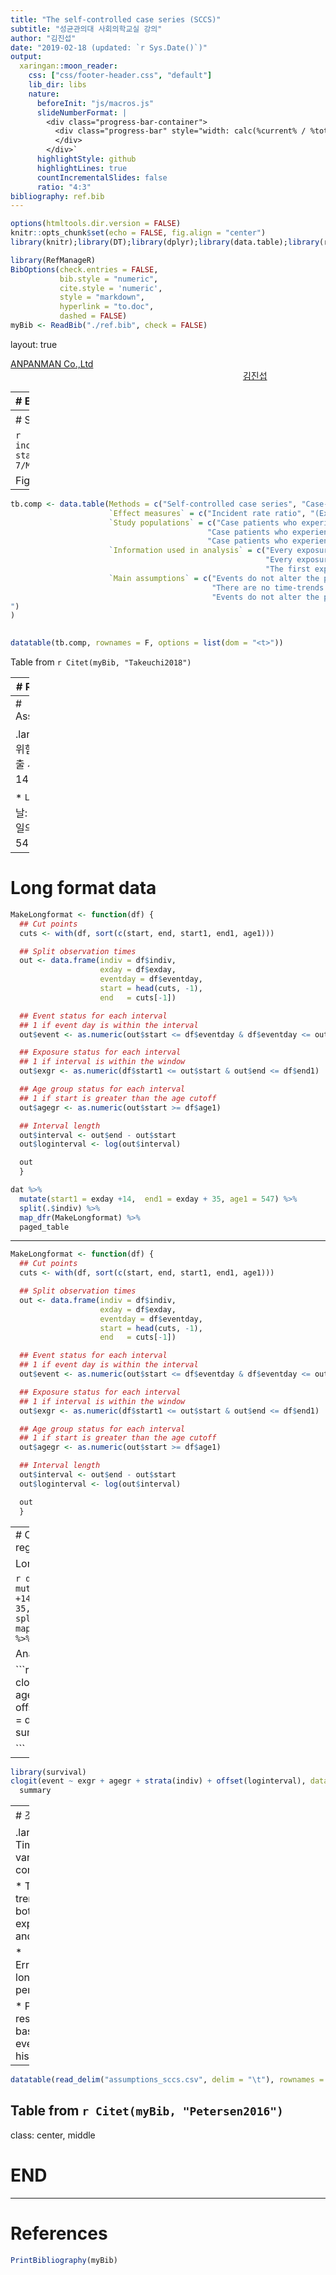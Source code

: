 ```yaml
---
title: "The self-controlled case series (SCCS)"
subtitle: "성균관의대 사회의학교실 강의"
author: "김진섭"
date: "2019-02-18 (updated: `r Sys.Date()`)"
output:
  xaringan::moon_reader:
    css: ["css/footer-header.css", "default"]
    lib_dir: libs
    nature:
      beforeInit: "js/macros.js"
      slideNumberFormat: |
        <div class="progress-bar-container">
          <div class="progress-bar" style="width: calc(%current% / %total% * 100%);">
          </div>
        </div>`
      highlightStyle: github
      highlightLines: true
      countIncrementalSlides: false
      ratio: "4:3" 
bibliography: ref.bib      
---
```


```r
options(htmltools.dir.version = FALSE)
knitr::opts_chunk$set(echo = FALSE, fig.align = "center")
library(knitr);library(DT);library(dplyr);library(data.table);library(rmarkdown);library(readr);library(purrr);library(tidyr)
```

```r
library(RefManageR)
BibOptions(check.entries = FALSE, 
           bib.style = "numeric", 
           cite.style = 'numeric', 
           style = "markdown",
           hyperlink = "to.doc", 
           dashed = FALSE)
myBib <- ReadBib("./ref.bib", check = FALSE)
```

layout: true

<div class="my-footer"><span><a href="https://www.anpanman.co.kr">ANPANMAN Co.,Ltd</a>   
&emsp;&emsp;&emsp;&emsp;&emsp;&emsp;&emsp;&emsp;&emsp;&emsp;&emsp;&emsp;&emsp;
&emsp;&emsp;&emsp;&emsp;&emsp;&emsp;&emsp;&emsp;&emsp;&emsp;&emsp;&emsp;&emsp;
<a href="https://github.com/jinseob2kim">김진섭</a></span></div> 


---
# Executive Summary 

.large[

* Self-controlled methods는 자기 자신을 대조군으로 비교, time-invariant confounders의 영향을 최소화할 수 있다. 

* **Self-controlled case series (SCCS)**, case-crossover (CCO) design, sequence symmetry analysis (SSA)가 대표적이다.

* SCCS는 위험에 노출된 기간과 그렇지 않은 기간의 **상대위험도 (RR)** 를 구한다. 

* 한 사람에게 일어나는 각 **사건(ex: 노출, 발생, 나이)이 변화할 때 마다 데이터를 만든다** (Long format data).

* Matched case-control study와 유사, **Conditional logistic regression**으로 분석한다.
]


---
# Self-controlled methods 비교

```r
include_graphics("https://media.springernature.com/lw785/springer-static/image/art%3A10.1186%2Fs12874-017-0457-7/MediaObjects/12874_2017_457_Fig1_HTML.gif")
```

Figure from `r Citet(myBib, "Takeuchi2018")`

---

```r
tb.comp <- data.table(Methods = c("Self-controlled case series", "Case-crossover design", "Sequence symmetry analysis"),
                      `Effect measures` = c("Incident rate ratio", "(Exposure) odds ratio", "Adjusted sequence ratio"),
                      `Study populations` = c("Case patients who experienced at least one event during each observation period",
                                            "Case patients who experienced at least one event during each observation period",
                                            "Case patients who experienced at least one exposure or one event during each observation period"),
                      `Information used in analysis` = c("Every exposure and every event for each case patient",
                                                         "Every exposure and the first event for each case patient",
                                                         "The first exposure and first event for the study population"),
                      `Main assumptions` = c("Events do not alter the probability of subsequent exposure and events.",
                                             "There are no time-trends in the occurrence of exposure.",
                                             "Events do not alter the probability of subsequent exposure. \r\n Trends in the occurrence of exposure and events are similar to those for the study population.
")
)

 
datatable(tb.comp, rownames = F, options = list(dom = "<t>"))
```

Table from `r Citet(myBib, "Takeuchi2018")`


---
# R example

```r
library(readr);library(tidyr);library(purrr);library(dplyr);library(rmarkdown)
## Raw data
dat <- read_tsv("http://statistics.open.ac.uk/sccs/R/ox.txt")
paged_table(dat)
```

From https://rpubs.com/kaz_yos/sccs1

---
# Assumptions

.large[
* 노출 위험 기간: 노출 시작부터 14-35일. 

* 나이 바뀌는 날: 365-730일의 중간인 547일.
]

---
# Long format data

```r
MakeLongformat <- function(df) {
  ## Cut points
  cuts <- with(df, sort(c(start, end, start1, end1, age1)))

  ## Split observation times
  out <- data.frame(indiv = df$indiv,
                    exday = df$exday,
                    eventday = df$eventday,
                    start = head(cuts, -1),
                    end   = cuts[-1])

  ## Event status for each interval
  ## 1 if event day is within the interval
  out$event <- as.numeric(out$start <= df$eventday & df$eventday <= out$end)

  ## Exposure status for each interval
  ## 1 if interval is within the window
  out$exgr <- as.numeric(df$start1 <= out$start & out$end <= df$end1)

  ## Age group status for each interval
  ## 1 if start is greater than the age cutoff
  out$agegr <- as.numeric(out$start >= df$age1)

  ## Interval length
  out$interval <- out$end - out$start
  out$loginterval <- log(out$interval)

  out
  }
```


```r
dat %>% 
  mutate(start1 = exday +14,  end1 = exday + 35, age1 = 547) %>% 
  split(.$indiv) %>% 
  map_dfr(MakeLongformat) %>% 
  paged_table

```

---

```r
MakeLongformat <- function(df) {
  ## Cut points
  cuts <- with(df, sort(c(start, end, start1, end1, age1)))

  ## Split observation times
  out <- data.frame(indiv = df$indiv,
                    exday = df$exday,
                    eventday = df$eventday,
                    start = head(cuts, -1),
                    end   = cuts[-1])

  ## Event status for each interval
  ## 1 if event day is within the interval
  out$event <- as.numeric(out$start <= df$eventday & df$eventday <= out$end)

  ## Exposure status for each interval
  ## 1 if interval is within the window
  out$exgr <- as.numeric(df$start1 <= out$start & out$end <= df$end1)

  ## Age group status for each interval
  ## 1 if start is greater than the age cutoff
  out$agegr <- as.numeric(out$start >= df$age1)

  ## Interval length
  out$interval <- out$end - out$start
  out$loginterval <- log(out$interval)

  out
  }
```


---
# Conditional logistic regression

Long format data

```r
datLong <- dat %>% 
  mutate(start1 = exday +14,  end1 = exday + 35, age1 = 547) %>% 
  split(.$indiv) %>% 
  map_dfr(MakeLongformat) %>% 
  filter(start < 730)
```

Analysis with `clogit`

```r
library(survival)
clogit(event ~ exgr + agegr + strata(indiv) + offset(loginterval), data = datLong) %>% 
  summary 

```

---

```r
library(survival)
clogit(event ~ exgr + agegr + strata(indiv) + offset(loginterval), data = datLong) %>% 
  summary 

```


---
# 조심 

.large[
* Time-varying confounder

* Time trends in both exposures and events

* Erroneously long risk periods 

* Patient restriction based on event history
]

---

```r
datatable(read_delim("assumptions_sccs.csv", delim = "\t"), rownames = F, caption = "Violation of assumptions, impact, and solutions with examples of good practice", options = list(dom ="<<t>ip>"  ,pageLength = 3))
```

Table from `r Citet(myBib, "Petersen2016")`
---

class: center, middle

# END

---

# References

```r
PrintBibliography(myBib)
```
